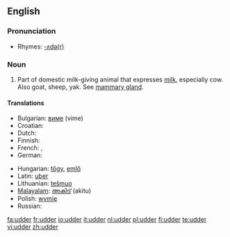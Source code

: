 ==English==

===Pronunciation===
* Rhymes: [[Rhymes:English:-ʌdə(r)|-ʌdə(r)]]

===Noun===
{{en-noun|-}}

# Part of domestic milk-giving animal that expresses [[milk]], especially cow.  Also goat, sheep, yak.  See [[mammary gland]].

====Translations====
{{trans-top|part of domestic milk-giving animal that expresses milk}}
* Bulgarian: [[виме]] (vime) {{n}}
* Croatian: {{t-|hr|vime|n}}
* Dutch: {{t+|nl|uier|m}}
* Finnish: {{t+|fi|utare}}
* French: {{t+|fr|pis|m}}, {{t+|fr|tétine}}
* German: {{t+|de|Euter|m}}
{{trans-mid}}
* Hungarian: [[tőgy]], [[emlő]] {{italbrac|obsolete}}
* Latin: [[uber]]  {{n}}
* Lithuanian: [[tešmuo]] {{m}}
* [[Malayalam]]: [[അകിട്]] (akitu)
* Polish: [[wymię]] {{n}}
* Russian: {{t-|ru|вымя|n|tr=výmja|sc=Cyrl}}
{{trans-bottom}}

[[fa:udder]]
[[fr:udder]]
[[io:udder]]
[[it:udder]]
[[nl:udder]]
[[pl:udder]]
[[fi:udder]]
[[te:udder]]
[[vi:udder]]
[[zh:udder]]